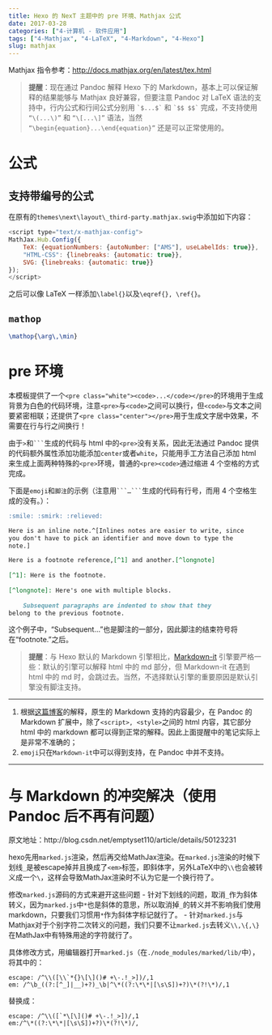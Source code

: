 ```yaml
---
title: Hexo 的 NexT 主题中的 pre 环境、Mathjax 公式
date: 2017-03-28
categories: ["4-计算机 - 软件应用"]
tags: ["4-Mathjax", "4-LaTeX", "4-Markdown", "4-Hexo"]
slug: mathjax
---
```


Mathjax 指令参考：<http://docs.mathjax.org/en/latest/tex.html>

> **提醒**：现在通过 Pandoc 解释 Hexo 下的 Markdown，基本上可以保证解释的结果能够与 Mathjax 良好兼容，但要注意 Pandoc 对 LaTeX 语法的支持中，行内公式和行间公式分别用 `` `$...$` `` 和 `` `$$ $$` `` 完成，不支持使用 `` “\(...\)” `` 和 `` “\[...\]” `` 语法，当然 `“\begin{equation}...\end{equation}”` 还是可以正常使用的。

<!-- more -->

# 公式

## 支持带编号的公式

在原有的`themes\next\layout\_third-party.mathjax.swig`中添加如下内容：

```javascript
<script type="text/x-mathjax-config">
MathJax.Hub.Config({
	TeX: {equationNumbers: {autoNumber: ["AMS"], useLabelIds: true}},
	"HTML-CSS": {linebreaks: {automatic: true}},
	SVG: {linebreaks: {automatic: true}}
});
</script>
```

之后可以像 LaTeX 一样添加`\label{}`以及`\eqref{}, \ref{}`。

## `mathop`

```tex
\mathop{\arg\,\min}
```

# pre 环境

本模板提供了一个`<pre class="white"><code>...</code></pre>`的环境用于生成背景为白色的代码环境，注意`<pre>`与`<code>`之间可以换行，但`<code>`与文本之间要紧密相联；还提供了`<pre class="center"></pre>`用于生成文字居中效果，不需要在行与行之间换行！

由于`>`和<code>\`\`\`</code>生成的代码与 html 中的`<pre>`没有关系，因此无法通过 Pandoc 提供的代码额外属性添加功能添加`center`或者`white`，只能用手工方法自己添加 html 来生成上面两种特殊的`<pre>`环境，普通的`<pre><code>`通过缩进 4 个空格的方式完成。

下面是`emoji`和`脚注`的示例（注意用<code>\`\`\`...\`\`\`</code>生成的代码有行号，而用 4 个空格生成的没有。）：

```markdown
:smile: :smirk: :relieved:

Here is an inline note.^[Inlines notes are easier to write, since
you don't have to pick an identifier and move down to type the
note.]

Here is a footnote reference,[^1] and another.[^longnote]
 
[^1]: Here is the footnote.
 
[^longnote]: Here's one with multiple blocks.
 
	Subsequent paragraphs are indented to show that they
belong to the previous footnote.
```

这个例子中，“Subsequent...”也是脚注的一部分，因此脚注的结束符号将在“footnote.”之后。

> **提醒**：与 Hexo 默认的 Markdown 引擎相比，[Markdown-it](https://github.com/celsomiranda/hexo-renderer-markdown-it) 引擎要严格一些：默认的引擎可以解释 html 中的 md 部分，但 Markdown-it 在遇到 html 中的 md 时，会跳过去。当然，不选择默认引擎的重要原因是默认引擎没有脚注支持。

<hr />

1. 根据[这篇博客](/2017/04/17/Hexo/)的解释，原生的 Markdown 支持的内容最少，在 Pandoc 的 Markdown 扩展中，除了`<script>, <style>`之间的 html 内容，其它部分 html 中的 markdown 都可以得到正常的解释。因此上面提醒中的笔记实际上是非常不准确的；
2. `emoji`只在`Markdown-it`中可以得到支持，在 Pandoc 中并不支持。

<hr />

# 与 Markdown 的冲突解决（使用 Pandoc 后不再有问题）
原文地址：http://blog.csdn.net/emptyset110/article/details/50123231

hexo先用`marked.js`渲染，然后再交给MathJax渲染。在`marked.js`渲染的时候下划线`_`是被escape掉并且换成了`<em>`标签，即斜体字，另外LaTeX中的`\\`也会被转义成一个`\`，这样会导致MathJax渲染时不认为它是一个换行符了。

修改`marked.js`源码的方式来避开这些问题 
- 针对下划线的问题，取消`_`作为斜体转义，因为`marked.js`中`*`也是斜体的意思，所以取消掉`_`的转义并不影响我们使用markdown，只要我们习惯用`*`作为斜体字标记就行了。 
- 针对`marked.js`与Mathjax对于个别字符二次转义的问题，我们只要不让`marked.js`去转义`\\,\{,\}`在MathJax中有特殊用途的字符就行了。 

具体修改方式，用编辑器打开`marked.js`（在`./node_modules/marked/lib/`中），将其中的：

    escape: /^\\([\\`*{}\[\]()# +\-.!_>])/,1
	em: /^\b_((?:[^_]|__)+?)_\b|^\*((?:\*\*|[\s\S])+?)\*(?!\*)/,1

替换成：

<pre class="white">
<code>escape: /^\\([`*\[\]()# +\-.!_>])/,1
em:/^\*((?:\*\*|[\s\S])+?)\*(?!\*)/,</code>
</pre>